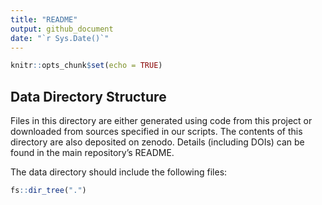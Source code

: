 ```yaml
---
title: "README"
output: github_document
date: "`r Sys.Date()`"
---
```


```r
knitr::opts_chunk$set(echo = TRUE)
```

## Data Directory Structure 

Files in this directory are either generated using code from this project or downloaded from sources specified in our scripts. The contents of this directory are also deposited on zenodo. Details (including DOIs) can be found in the main repository's README.

The data directory should include the following files: 

```r
fs::dir_tree(".")
```